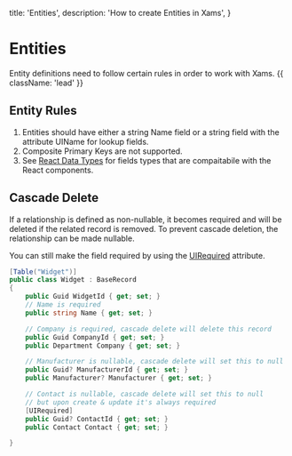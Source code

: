   title: 'Entities',
  description: 'How to create Entities in Xams',
}

# Entities

Entity definitions need to follow certain rules in order to work with Xams. {{ className: 'lead' }}

## Entity Rules

1. Entities should have either a string Name field or a string field with the attribute UIName for lookup fields.
2. Composite Primary Keys are not supported.
3. See [React Data Types](/react_guide#react-data-types) for fields types that are compaitabile with the React components.

## Cascade Delete

If a relationship is defined as non-nullable, it becomes required and will be deleted if the related record is removed. To prevent cascade deletion, the relationship can be made nullable.

You can still make the field required by using the [UIRequired](/attributes#ui-required) attribute.

```c# {{ title: 'Project.Common / Entities / Widget.cs' }}
[Table("Widget")]
public class Widget : BaseRecord
{
    public Guid WidgetId { get; set; }
    // Name is required
    public string Name { get; set; }

    // Company is required, cascade delete will delete this record
    public Guid CompanyId { get; set; }
    public Department Company { get; set; }

    // Manufacturer is nullable, cascade delete will set this to null
    public Guid? ManufacturerId { get; set; }
    public Manufacturer? Manufacturer { get; set; }

    // Contact is nullable, cascade delete will set this to null
    // but upon create & update it's always required
    [UIRequired]
    public Guid? ContactId { get; set; }
    public Contact Contact { get; set; }

}
```
